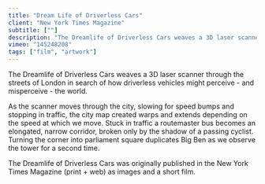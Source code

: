 ```yaml
---
title: "Dream Life of Driverless Cars"
client: "New York Times Magazine"
subtitle: [""]
description: "The Dreamlife of Driverless Cars weaves a 3D laser scanner in search of how driverless vehicles might perceive. Originally published in the New York Times Magazine as images and a short film."
vimeo: "145248208"
tags: ["film", "artwork"]
---
```



The Dreamlife of Driverless Cars weaves a 3D laser scanner through the streets of London in search of how driverless vehicles might perceive - and misperceive - the world.

As the scanner moves through the city, slowing for speed bumps and stopping in traffic, the city map created warps and extends depending on the speed at which we move. Stuck in traffic a routemaster bus becomes an elongated, narrow corridor, broken only by the shadow of a passing cyclist. Turning the corner into parliament square duplicates Big Ben as we observe the tower for a second time.

The Dreamlife of Driverless Cars was originally published in the New York Times Magazine (print + web) as images and a short film.

<ImageMagic href="dreamlife-of-driverless-cars-01.jpg" />
<ImageMagic href="dreamlife-of-driverless-cars-02.jpg" />
<ImageMagic href="dreamlife-of-driverless-cars-03.jpg" />
<ImageMagic href="dreamlife-of-driverless-cars-04.jpg" />
<ImageMagic href="dreamlife-of-driverless-cars-05.jpg" />
